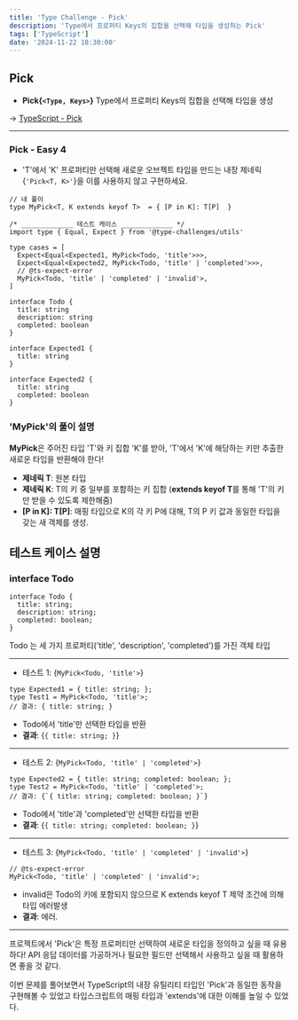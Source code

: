 ```yaml
---
title: 'Type Challenge - Pick'
description: 'Type에서 프로퍼티 Keys의 집합을 선택해 타입을 생성하는 Pick'
tags: ['TypeScript']
date: '2024-11-22 18:30:00'
---
```


## Pick

- **Pick{`<Type, Keys>`}**
Type에서 프로퍼티 Keys의 집합을 선택해 타입을 생성

→ [TypeScript - Pick](https://www.typescriptlang.org/docs/handbook/utility-types.html)

---

### Pick - Easy 4

- 'T'에서 'K' 프로퍼티만 선택해 새로운 오브젝트 타입을 만드는 내장 제네릭 {`'Pick<T, K>'`}을 이를 사용하지 않고 구현하세요.

```tsx
// 내 풀이
type MyPick<T, K extends keyof T>  = { [P in K]: T[P]  }

/* _____________ 테스트 케이스 _____________ */
import type { Equal, Expect } from '@type-challenges/utils'

type cases = [
  Expect<Equal<Expected1, MyPick<Todo, 'title'>>>,
  Expect<Equal<Expected2, MyPick<Todo, 'title' | 'completed'>>>,
  // @ts-expect-error
  MyPick<Todo, 'title' | 'completed' | 'invalid'>,
]

interface Todo {
  title: string
  description: string
  completed: boolean
}

interface Expected1 {
  title: string
}

interface Expected2 {
  title: string
  completed: boolean
}

```

### 'MyPick'의 풀이 설명

**MyPick**은 주어진 타입 'T'와 키 집합 'K'를 받아, 'T'에서 'K'에 해당하는 키만 추출한 새로운 타입을 반환해야 한다!

- **제네릭 T**: 원본 타입
- **제네릭 K**: T의 키 중 일부를 포함하는 키 집합 (**extends keyof T**를 통해 'T'의 키만 받을 수 있도록 제한해줌)
- **[P in K]: T[P]**: 매핑 타입으로 K의 각 키 P에 대해, T의 P 키 값과 동일한 타입을 갖는 새 객체를 생성.

## 테스트 케이스 설명

### interface Todo

```tsx
interface Todo {
  title: string;
  description: string;
  completed: boolean;
}
```

Todo 는 세 가지 프로퍼티('title', 'description', 'completed')를 가진 객체 타입


---


- 테스트 1: {`MyPick<Todo, 'title'>`}

```tsx
type Expected1 = { title: string; };
type Test1 = MyPick<Todo, 'title'>; 
// 결과: { title: string; }
```

- Todo에서 'title'만 선택한 타입을 반환
- **결과**: {`{ title: string; }`}

---

- 테스트 2: {`MyPick<Todo, 'title' | 'completed'>`}

```tsx
type Expected2 = { title: string; completed: boolean; };
type Test2 = MyPick<Todo, 'title' | 'completed'>;
// 결과: {`{ title: string; completed: boolean; }`}

```

- Todo에서 'title'과 'completed'만 선택한 타입을 반환
- **결과**: {`{ title: string; completed: boolean; }`}

---

- 테스트 3: {`MyPick<Todo, 'title' | 'completed' | 'invalid'>`}

```tsx
// @ts-expect-error
MyPick<Todo, 'title' | 'completed' | 'invalid'>;
```

- invalid은 Todo의 키에 포함되지 않으므로 K extends keyof T 제약 조건에 의해 타입 에러발생
- **결과**: 에러.

---

프로젝트에서 'Pick'은 특정 프로퍼티만 선택하여 새로운 타입을 정의하고 싶을 때 유용하다! 
API 응답 데이터를 가공하거나 필요한 필드만 선택해서 사용하고 싶을 때 활용하면 좋을 것 같다.

이번 문제를 풀어보면서 TypeScript의 내장 유틸리티 타입인 'Pick'과 동일한 동작을 구현해볼 수 있었고 타입스크립트의 매핑 타입과 'extends'에 대한 이해를 높일 수 있었다.